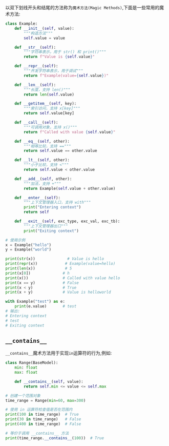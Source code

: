 以双下划线开头和结尾的方法称为`魔术方法(Magic Methods)`,下面是一些常用的魔术方法:


```python
class Example:
    def __init__(self, value):
        """构造方法"""
        self.value = value

    def __str__(self):
        """字符串表示，用于 str() 和 print()"""
        return f"Value is {self.value}"

    def __repr__(self):
        """开发字符串表示，用于调试"""
        return f"Example(value={self.value})"

    def __len__(self):
        """长度，支持 len()"""
        return len(self.value)

    def __getitem__(self, key):
        """索引访问，支持 x[key]"""
        return self.value[key]

    def __call__(self):
        """可调用对象，支持 x()"""
        return f"Called with value {self.value}"

    def __eq__(self, other):
        """相等比较，支持 =="""
        return self.value == other.value

    def __lt__(self, other):
        """小于比较，支持 <"""
        return self.value < other.value

    def __add__(self, other):
        """加法，支持 +"""
        return Example(self.value + other.value)

    def __enter__(self):
        """上下文管理器入口，支持 with"""
        print("Entering context")
        return self

    def __exit__(self, exc_type, exc_val, exc_tb):
        """上下文管理器出口"""
        print("Exiting context")

# 使用示例
x = Example("hello")
y = Example("world")

print(str(x))              # Value is hello
print(repr(x))            # Example(value=hello)
print(len(x))             # 5
print(x[0])              # h
print(x())               # Called with value hello
print(x == y)            # False
print(x < y)             # True
print(x + y)             # Value is helloworld

with Example("test") as e:
    print(e.value)       # test
# 输出:
# Entering context
# test
# Exiting context
```

## `__contains__`

`__contains__`魔术方法用于实现`in`运算符的行为,例如:

```python
class Range(BaseModel):
    min: float
    max: float

    def __contains__(self, value):
        return self.min <= value <= self.max

# 创建一个范围对象
time_range = Range(min=60, max=300)

# 使用 in 运算符检查值是否在范围内
print(100 in time_range)  # True
print(30 in time_range)   # False
print(400 in time_range)  # False

# 等价于调用 __contains__ 方法
print(time_range.__contains__(100))  # True
```

